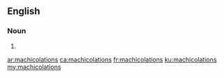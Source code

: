 ==English==

===Noun===
{{head|en|plural}}

# {{plural of|machicolation|lang=en}}

[[ar:machicolations]]
[[ca:machicolations]]
[[fr:machicolations]]
[[ku:machicolations]]
[[my:machicolations]]